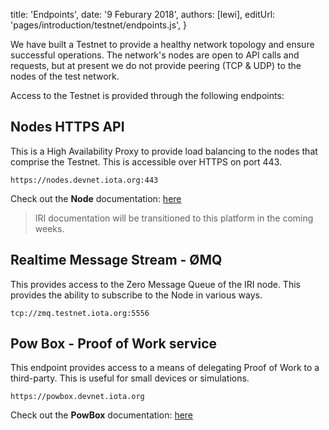 

title: 'Endpoints',
date: '9 Feburary 2018',
authors: [lewi],
editUrl: 'pages/introduction/testnet/endpoints.js',
}


We have built a Testnet to provide a healthy network
topology and ensure successful operations. The network's
nodes are open to API calls and requests, but at present
we do not provide peering (TCP & UDP) to the nodes of the
test network.

Access to the Testnet is provided through the following endpoints:

## Nodes HTTPS API

This is a High Availability Proxy to provide load balancing
to the nodes that comprise the Testnet. This is accessible over
HTTPS on port 443.

```
https://nodes.devnet.iota.org:443
```

Check out the **Node** documentation: [here](https://iota.readme.io/reference#)

> IRI documentation will be transitioned to this platform in the coming weeks.

## Realtime Message Stream - ØMQ

This provides access to the Zero Message Queue of the IRI
node. This provides the ability to subscribe to the Node in various ways.

```
tcp://zmq.testnet.iota.org:5556
```

## Pow Box - Proof of Work service

This endpoint provides access to a means of delegating Proof of Work
to a third-party. This is useful for small devices or simulations.

```
https://powbox.devnet.iota.org
```

Check out the **PowBox** documentation: [here](https://powbox.devnet.iota.org)
